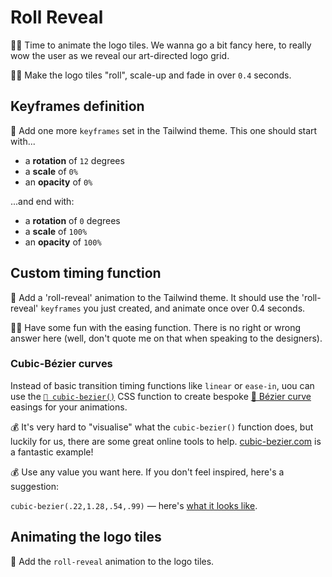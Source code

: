 # Roll Reveal

👨‍💼 Time to animate the logo tiles. We wanna go a bit fancy here, to really wow the user as we reveal our art-directed logo grid.

👨‍💼 Make the logo tiles "roll", scale-up and fade in over `0.4` seconds.

## Keyframes definition

🐨 Add one more `keyframes` set in the Tailwind theme. This one should start with...

- a **rotation** of `12` degrees
- a **scale** of `0%`
- an **opacity** of `0%`

...and end with:

- a **rotation** of `0` degrees
- a **scale** of `100%`
- an **opacity** of `100%`

## Custom timing function

🐨 Add a 'roll-reveal' animation to the Tailwind theme. It should use the 'roll-reveal' `keyframes` you just created, and animate once over 0.4 seconds.

👨‍💼 Have some fun with the easing function. There is no right or wrong answer here (well, don't quote me on that when speaking to the designers).

### Cubic-Bézier curves

Instead of basic transition timing functions like `linear` or `ease-in`, uou can use the [`📜 cubic-bezier()`](https://developer.mozilla.org/en-US/docs/Web/CSS/easing-function#using_the_cubic-bezier_function) CSS function to create bespoke [📜 Bézier curve](https://developer.mozilla.org/en-US/docs/Glossary/Bezier_curve) easings for your animations.

💰 It's very hard to "visualise" what the `cubic-bezier()` function does, but luckily for us, there are some great online tools to help. [cubic-bezier.com](https://cubic-bezier.com) is a fantastic example!

💰 Use any value you want here. If you don't feel inspired, here's a suggestion:

`cubic-bezier(.22,1.28,.54,.99)` — here's [what it looks like](https://cubic-bezier.com/#.22,1.28,.54,.99).

## Animating the logo tiles

🐨 Add the `roll-reveal` animation to the logo tiles.
